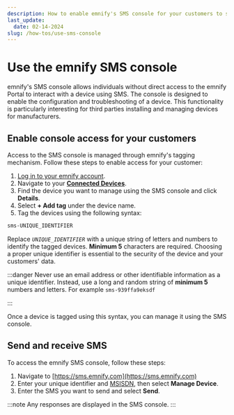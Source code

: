 ```yaml
---
description: How to enable emnify's SMS console for your customers to send and receive device SMS
last_update:
  date: 02-14-2024
slug: /how-tos/use-sms-console
---
```


# Use the emnify SMS console

emnify's SMS console allows individuals without direct access to the emnify Portal to interact with a device using SMS.
The console is designed to enable the configuration and troubleshooting of a device.
This functionality is particularly interesting for third parties installing and managing devices for manufacturers.

## Enable console access for your customers

Access to the SMS console is managed through emnify's tagging mechanism.
Follow these steps to enable access for your customer:

1. [Log in to your emnify account](https://portal.emnify.com/sign).
2. Navigate to your [**Connected Devices**](https://portal.emnify.com/connected-devices).
3. Find the device you want to manage using the SMS console and click **Details**.
4. Select **+ Add tag** under the device name.
5. Tag the devices using the following syntax:

```txt
sms-UNIQUE_IDENTIFIER
```

Replace _`UNIQUE_IDENTIFIER`_ with a unique string of  letters and numbers to identify the tagged devices. **Minimum 5** characters are required.
Choosing a proper unique identifier is essential to the security of the device and your customers' data.

:::danger
Never use an email address or other identifiable information as a unique identifier.
Instead, use a long and random string of **minimum 5** numbers and letters.
For example `sms-939ffa9eksdf`

:::

Once a device is tagged using this syntax, you can manage it using the SMS console.

## Send and receive SMS

To access the emnify SMS console, follow these steps:

1. Navigate to [https://sms.emnify.com](https://sms.emnify.com)
1. Enter your unique identifier and [MSISDN](/glossary#msisdn), then select **Manage Device**.
1. Enter the SMS you want to send and select **Send**.

:::note
Any responses are displayed in the SMS console.
:::
